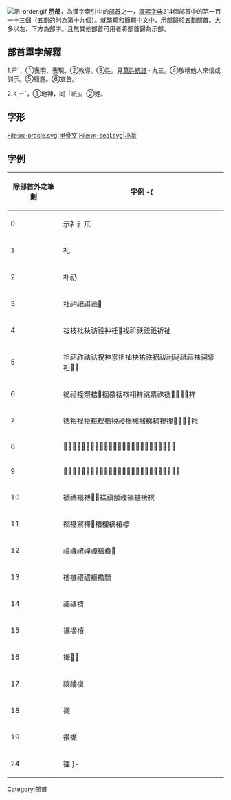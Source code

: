 [[File:示-order.gif|thumb]]
'''[[示巴女王|示]]部'''，為漢字索引中的[[部首|部首]]之一，[[康熙字典|康熙字典]]214個部首中的第一百一十三個（五劃的則為第十九個）。就[[繁體|繁體]]和[[簡體|簡體]]中文中，示部歸於五劃部首。大多以左、下方為部字。且無其他部首可用者將部首歸為示部。

== 部首單字解釋 ==

1.ㄕˋ，①表明、表現。②教導。③姓。見[[萬姓統譜|萬姓統譜]] · 九三。④敬稱他人來信或訓示。⑤顯露。⑥宣告。

2.ㄑㄧˊ，①地神，同「祇」。②姓。

== 字形 ==
<gallery>
File:示-oracle.svg|甲骨文
File:示-seal.svg|小篆
</gallery>

==字例==
{| border="1" cellpadding="3" cellspacing="0" style="border-collapse: collapse;text-align:left;"
! 除部首外之筆劃 !! 字例
-{
|----
| 0 || 示礻⺬𥘅
|----
| 1 || 礼
|----
| 2 || 䃼礽
|----
| 3 || 社礿祀祁祂𥘑
|----
| 4 || 鿆䃽䃾䃿祊祋祌祍𥘪䄀祄祅祆祇祈祉
|----
| 5 || 祖祏祚祛祜祝神祟䄁䄂䄃祐祑祒祓祔祕祗祘祙祠祡𥘵𥘶𥘷
|----
| 6 || 祪祫祬祭祮𥙪䄄䄅䄆祣祤祥祧票祩𥙑𥙒𥙓𥙧𥙩祥
|----
| 7 || 䄊𥙿䄇䄈䄉祦祰祱祲祳祴祵祶禄視𥚃𥚄𥚅𥚆𥚇視
|----
| 8 || 𥚤𥚥䄋䄌䄍䄎䄏祺祻祼祽祾祿䄐䄑䄒祹禀禁禂禃禅禆𥚕祿
|----
| 9 || 𥚯禊禋禌禎䄓䄔䄕䄖䄗禇禈禉禐禑禒禓禔禕禖禗禘禙福禍禎
|----
| 10 || 禠禡禢禣𥛉𥛗禚禛禜禝禞禟䄘䄙
|----
| 11 || 禤禥禦𥛣𥛭䄚䄛䄜䄝䄞
|----
| 12 || 禧禨禩禪禫𥛶䄟𥜀
|----
| 13 || 禬禭禮禯䄠䄡𥜆
|----
| 14 || 禰禱䄢
|----
| 15 || 禲𥜝䄣
|----
| 16 || 䄤𥜡𥜤
|----
| 17 || 禳禴𥜥
|----
| 18 || 禵
|----
| 19 || 禶禷
|----
| 24 || 䄥
}-
|}

{{康熙部首}}

[[Category:部首|Category:部首]]
{{lang-stub}}